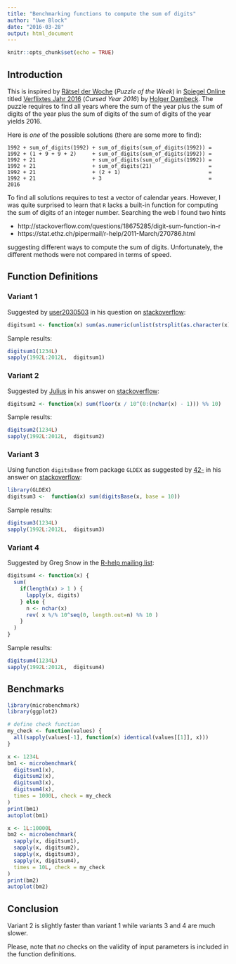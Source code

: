 ```yaml
---
title: "Benchmarking functions to compute the sum of digits"
author: "Uwe Block"
date: "2016-03-28"
output: html_document
---
```


```r
knitr::opts_chunk$set(echo = TRUE)
```

## Introduction
This is inspired by
[Rätsel der Woche](http://www.spiegel.de/wissenschaft/mensch/raetsel-der-woche-verflixtes-jahr-2016-a-1069870.html) (*Puzzle of the Week*) in
[Spiegel Online](http://www.spiegel.de/wissenschaft/mensch/raetsel-der-woche-verflixtes-jahr-2016-a-1069870.html)
titled 
[Verflixtes Jahr 2016](http://www.spiegel.de/wissenschaft/mensch/raetsel-der-woche-verflixtes-jahr-2016-a-1069870.html)
(*Cursed Year 2016*) by
[Holger Dambeck](http://www.spiegel.de/impressum/autor-1707.html). 
The puzzle requires to find all years where the sum of the year plus the sum of digits of the year plus the sum of digits of the sum of digits of the year yields 2016.

Here is *one* of the possible solutions (there are some more to find):

``` 
1992 + sum_of_digits(1992) + sum_of_digits(sum_of_digits(1992)) =
1992 + (1 + 9 + 9 + 2)     + sum_of_digits(sum_of_digits(1992)) =
1992 + 21                  + sum_of_digits(sum_of_digits(1992)) =
1992 + 21                  + sum_of_digits(21)                  =
1992 + 21                  + (2 + 1)                            =
1992 + 21                  + 3                                  =
2016
```
To find all solutions requires to test a vector of calendar years. However, I was quite surprised 
to learn that `R` lacks a built-in function for computing the sum of digits of an integer number. Searching the web I found two hints

* http://stackoverflow.com/questions/18675285/digit-sum-function-in-r
* https://stat.ethz.ch/pipermail/r-help/2011-March/270786.html

suggesting different ways to compute the sum of  digits. Unfortunately, the different methods were not compared in terms of speed.

## Function Definitions

### Variant 1

Suggested by [user2030503](http://stackoverflow.com/users/2030503/user2030503) in his question on 
[stackoverflow](http://stackoverflow.com/q/18675285/3817004):

```r
digitsum1 <- function(x) sum(as.numeric(unlist(strsplit(as.character(x), split = ""))))
```

Sample results:

```r
digitsum1(1234L)
sapply(1992L:2012L,  digitsum1)
```

### Variant 2

Suggested by [Julius](http://stackoverflow.com/users/1320535/julius) in his answer on 
[stackoverflow](http://stackoverflow.com/a/18675519/3817004):

```r
digitsum2 <- function(x) sum(floor(x / 10^(0:(nchar(x) - 1))) %% 10)
```

Sample results:

```r
digitsum2(1234L)
sapply(1992L:2012L,  digitsum2)
```

### Variant 3

Using function `digitsBase` from package `GLDEX` as suggested by 
[42-](http://stackoverflow.com/users/1855677/42) in his answer on 
[stackoverflow](http://stackoverflow.com/a/18675445/3817004):

```r
library(GLDEX)
digitsum3 <-  function(x) sum(digitsBase(x, base = 10))
```

Sample results:

```r
digitsum3(1234L)
sapply(1992L:2012L,  digitsum3)
```

### Variant 4

Suggested by Greg Snow in the 
[R-help mailing list](https://stat.ethz.ch/pipermail/r-help/2011-March/270786.html):

```r
digitsum4 <- function(x) {
  sum(
    if(length(x) > 1 ) {
      lapply(x, digits)
    } else {
      n <- nchar(x)
      rev( x %/% 10^seq(0, length.out=n) %% 10 )
    }
  )
}
```

Sample results:

```r
digitsum4(1234L)
sapply(1992L:2012L,  digitsum4)
```


## Benchmarks

```r
library(microbenchmark)
library(ggplot2)

# define check function
my_check <- function(values) {
  all(sapply(values[-1], function(x) identical(values[[1]], x)))
}

x <- 1234L
bm1 <- microbenchmark(
  digitsum1(x),
  digitsum2(x),
  digitsum3(x),
  digitsum4(x),
  times = 1000L, check = my_check
)
print(bm1)
autoplot(bm1)

x <- 1L:10000L
bm2 <- microbenchmark(
  sapply(x, digitsum1),
  sapply(x, digitsum2),
  sapply(x, digitsum3),
  sapply(x, digitsum4),
  times = 10L, check = my_check
)
print(bm2)
autoplot(bm2)
```

## Conclusion

Variant 2 is slightly faster than variant 1 while variants 3 and 4 are much slower.

Please, note that *no* checks on the validity of input parameters is included in the function definitions.




